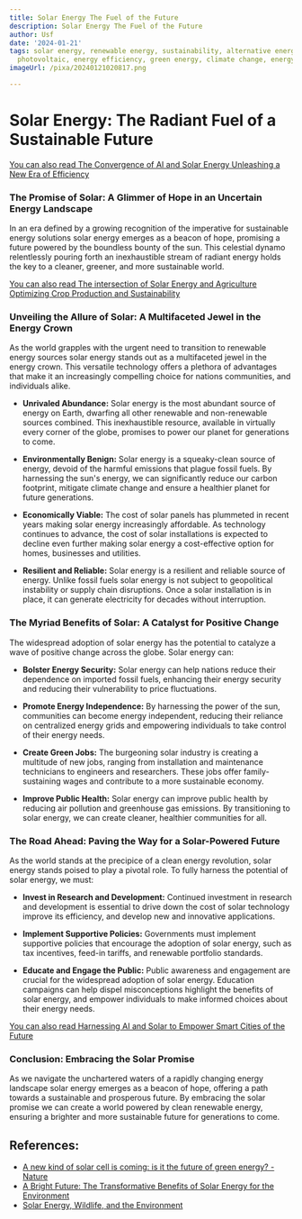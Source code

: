 ```yaml
---
title: Solar Energy The Fuel of the Future
description: Solar Energy The Fuel of the Future
author: Usf
date: '2024-01-21'
tags: solar energy, renewable energy, sustainability, alternative energy, clean energy,
  photovoltaic, energy efficiency, green energy, climate change, energy storage
imageUrl: /pixa/20240121020817.png

---
```

# **Solar Energy: The Radiant Fuel of a Sustainable Future**

[You  can also read The Convergence of AI and Solar Energy Unleashing a New Era of Efficiency](The%20Convergence%20of%20AI%20and%20Solar%20Energy%20Unleashing%20a%20New%20Era%20of%20Efficiency)


### The Promise of  Solar: A Glimmer  of Hope in an Uncertain Energy Landscape
In an era defined  by a growing recognition of the imperative for  sustainable energy solutions solar energy emerges as a beacon of hope, promising a future powered by  the boundless bounty of the  sun. This celestial dynamo relentlessly pouring forth an inexhaustible stream of radiant  energy holds  the  key to a cleaner, greener, and more sustainable world.

[You can also read The intersection of Solar Energy and Agriculture Optimizing Crop Production  and Sustainability](The%20intersection%20of%20Solar%20Energy%20and%20Agriculture%20Optimizing%20Crop%20Production%20and%20Sustainability)


### Unveiling the Allure of Solar: A Multifaceted  Jewel in the Energy Crown
As the world grapples with  the urgent need to transition to  renewable energy sources solar energy stands out as a multifaceted jewel in the energy  crown.  This versatile technology offers a plethora of advantages that make it an increasingly compelling choice  for nations communities, and individuals alike.

* **Unrivaled Abundance:** Solar energy is the most abundant source  of  energy on Earth, dwarfing all other renewable and non-renewable sources combined. This inexhaustible resource, available in virtually every corner of the globe,  promises to power our planet  for generations to come.

* **Environmentally Benign:** Solar  energy is a squeaky-clean source of energy, devoid of  the  harmful emissions that plague fossil fuels. By harnessing the sun's energy,  we  can significantly reduce our carbon footprint, mitigate climate  change and ensure a healthier planet  for future generations.

* **Economically Viable:** The cost of solar panels has plummeted in recent years  making solar energy increasingly affordable. As  technology continues to advance, the cost of  solar installations is expected to decline even further making solar energy a cost-effective option for homes,  businesses and utilities.

*  **Resilient and Reliable:** Solar energy is a resilient  and reliable source of energy. Unlike fossil fuels solar energy  is not subject to geopolitical  instability or supply chain disruptions. Once a solar installation is  in place, it can generate electricity for decades  without interruption.

###  The  Myriad Benefits of Solar: A Catalyst for Positive Change
The widespread adoption of solar energy has the potential to catalyze a wave of positive change across the globe. Solar energy can:

* **Bolster Energy Security:** Solar energy can help nations reduce their dependence on imported fossil fuels, enhancing their energy security and reducing their vulnerability to price fluctuations.

* **Promote Energy Independence:** By harnessing the power of the sun, communities  can become energy independent, reducing their reliance on centralized energy grids and empowering individuals to take control of their energy  needs.

* **Create Green Jobs:** The burgeoning solar industry is  creating a multitude of new  jobs, ranging from installation and maintenance  technicians to engineers and researchers.  These jobs offer family-sustaining wages and contribute to a more sustainable economy.

*  **Improve Public Health:** Solar  energy can improve public health by reducing air pollution and greenhouse  gas emissions. By transitioning to solar energy, we  can create cleaner, healthier communities for all.

### The Road  Ahead: Paving the Way for a Solar-Powered Future
As the world  stands  at the precipice of a clean energy  revolution, solar energy stands poised to play a  pivotal role. To fully harness the potential of solar energy,  we must:

* **Invest in Research and Development:** Continued investment in research and development is essential to drive down the cost of solar technology improve its efficiency, and develop new and innovative applications.

*  **Implement Supportive  Policies:** Governments must implement supportive policies that encourage  the adoption of solar energy, such as  tax  incentives, feed-in tariffs, and renewable portfolio standards.

* **Educate and Engage the Public:** Public awareness and engagement are crucial for the widespread adoption of solar energy. Education campaigns can help dispel  misconceptions highlight the benefits  of solar energy, and  empower individuals to  make informed choices about their energy needs.

[You can also  read Harnessing AI and  Solar to  Empower Smart Cities of the Future](Harnessing%20AI%20and%20Solar%20to%20Empower%20Smart%20Cities%20of%20the%20Future)


### Conclusion: Embracing the Solar  Promise
As we navigate the unchartered waters of a rapidly changing  energy landscape solar energy emerges as a beacon of hope, offering a path towards a sustainable and prosperous future. By embracing the solar promise we can create a world powered by clean renewable energy, ensuring a brighter and more sustainable future for generations to come.

## References:
- [A new kind of solar cell is coming: is it the future of green energy? - Nature](https://www.nature.com/articles/d41586-023-03714-y)
- [A Bright Future: The Transformative Benefits of Solar Energy for the Environment](https://energy5.com/a-bright-future-the-transformative-benefits-of-solar-energy-for-the-environment)
- [Solar Energy, Wildlife, and the Environment](https://www.energy.gov/eere/solar/solar-energy-wildlife-and-environment)
